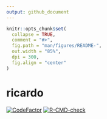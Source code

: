 ```yaml
---
output: github_document
---
```


<!-- README.md is generated from README.Rmd. Please edit that file -->

```r
knitr::opts_chunk$set(
  collapse = TRUE,
  comment = "#>",
  fig.path = "man/figures/README-",
  out.width = "85%",
  dpi = 300,
  fig.align = "center"
)
```

# ricardo

<!-- badges: start -->
[![CodeFactor](https://www.codefactor.io/repository/github/jvieroe/ricardo/badge)](https://www.codefactor.io/repository/github/jvieroe/ricardo)
[![R-CMD-check](https://github.com/jvieroe/ricardo/workflows/R-CMD-check/badge.svg)](https://github.com/jvieroe/ricardo/actions)
<!-- badges: end -->


